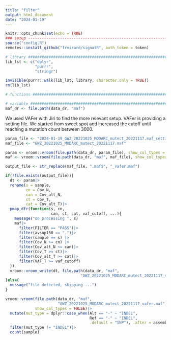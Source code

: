 ```yaml
---
title: "filter"
output: html_document
date: "2024-01-19"
---
```


```r
knitr::opts_chunk$set(echo = TRUE)
### setup ----------------------------------------------------------------------
source("config.R")
remotes::install_github("frvirard/signatR", auth_token = token)

# library ######################################################################
lib_lst <- c("dplyr",
             "purrr",
             "stringr")

invisible(purrr::walk(lib_lst, library, character.only = TRUE))
rm(lib_lst)

# functions ####################################################################

# variable #####################################################################
maf_dr <- file.path(data_dr, "maf")
```

We used VAFer with Jiri to find the more relevant setup. VAFer is providing a setting file. We started from sweet spot and increased the cutoff until reaching a mutation count between 3000.

```r
param_file <- "2024-01-19_GWZ_20221025_MODARC_mutect_20221117.maf_settings.tsv"
maf_file <- "GWZ_20221025_MODARC_mutect_20221117.maf"

param <- vroom::vroom(file.path(data_dr, param_file), show_col_types = FALSE)
maf <- vroom::vroom(file.path(data_dr, "maf", maf_file), show_col_types = FALSE)
```
```r
output_file <- str_replace(maf_file, ".maf$", "_vafer.maf")

if(!file.exists(output_file)){
  dt <- param|>
  rename(s = sample, 
         cn = Cov_N,
         can = Cov_alt_N,
         ct = Cov_T,
         cat = Cov_alt_T)|>
  pmap_dfr(function(s, cn, 
                    can, ct, cat, vaf_cutoff, ...){
    message("oo processing ", s)
    maf|>
      filter(FILTER == "PASS")|>
      filter(avsnp150 == ".")|>
      filter(sample == s) |>
      filter(Cov_N >= cn) |>
      filter(Cov_alt_N <= can)|>
      filter(Cov_T >= ct)|>
      filter(Cov_alt_T >= cat)|>
      filter(VAF_T >= vaf_cutoff)
  })
  vroom::vroom_write(dt, file.path(data_dr, "maf",
                                 "GWZ_20221025_MODARC_mutect_20221117_vafer.maf"))
}else{
  message("file detected, skipping ...")
}
```
```r
vroom::vroom(file.path(data_dr, "maf",
                       "GWZ_20221025_MODARC_mutect_20221117_vafer.maf"),
             show_col_types = FALSE)|>
  mutate(mut_type = dplyr::case_when(Alt == "-" ~ "INDEL",
                                     Ref == "-" ~ "INDEL", 
                                     .default = "SNP"), .after = assembly_version)|>
  filter(mut_type != "INDEL")|>
  count(sample)
```

